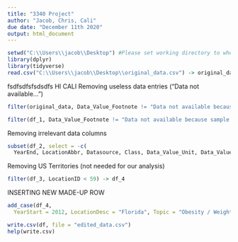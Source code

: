 ---
title: "3340 Project"
author: "Jacob, Chris, Cali"
due date: "December 11th 2020"
output: html_document
---

```{r setup, include=FALSE}
setwd("C:\\Users\\jacob\\Desktop") #Please set working directory to where you have the CDC file
library(dplyr)
library(tidyverse)
read.csv("C:\\Users\\jacob\\Desktop\\original_data.csv") -> original_data #Please set file location to where you have the CDC file
```

fsdfsdfsfsdsdfs HI CALI
Removing useless data entries ("Data not available...")
```{r}
filter(original_data, Data_Value_Footnote != "Data not available because sample size is insufficient.") -> df_1

filter(df_1, Data_Value_Footnote != "Data not available because sample size is insufficient.  If data only missing for the confidence interval, the confidence interval was not calculated.") -> df_2
```


Removing irrelevant data columns
```{r}
subset(df_2, select = -c(
  YearEnd, LocationAbbr, Datasource, Class, Data_Value_Unit, Data_Value_Type, Data_Value_Alt, Data_Value_Footnote,   DataValueTypeID, StratificationCategoryId1, StratificationID1, ClassID, TopicID, QuestionID)) -> df_3
```


Removing US Territories (not needed for our analysis)
```{r}
filter(df_3, LocationID < 59) -> df_4
```


INSERTING NEW MADE-UP ROW
```{r}
add_case(df_4, 
  YearStart = 2012, LocationDesc = "Florida", Topic = "Obesity / Weight Status", Question = "Percent of adults aged 18 years and older who have obesity", Data_Value = 30.9999, Low_Confidence_Limit = 32.0001, High_Confidence_Limit = 36.9999, Sample_Size = 3002, Gender = "Male", GeoLocation = "(28.932040377000476, -81.92896053899966)", LocationID = 12) -> df
```

```{r}
write.csv(df, file = "edited_data.csv")
help(write.csv)
```
